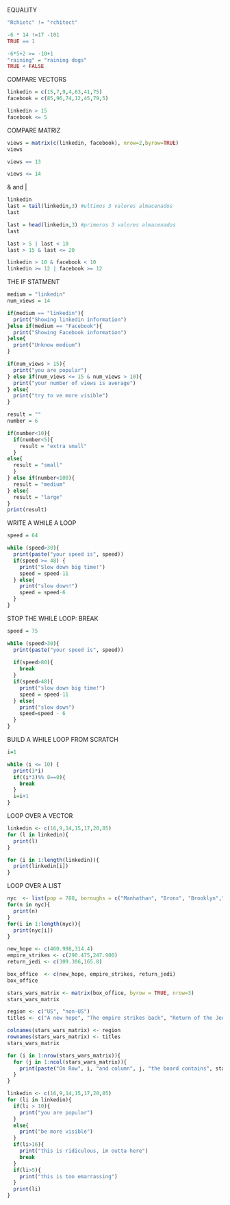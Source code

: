 EQUALITY
```{r}
"Rchietc" != "rchitect"

-6 * 14 !=17 -101
TRUE == 1

-6*5+2 >= -10+1
"raining" = "raining dogs"
TRUE < FALSE
```

COMPARE VECTORS
```{r}
linkedin = c(15,7,9,4,63,41,75)
facebook = c(85,96,74,12,45,79,5)

linkedin > 15
facebook <= 5
```

COMPARE MATRIZ
```{r}
views = matrix(c(linkedin, facebook), nrow=2,byrow=TRUE)
views

views == 13

views <= 14
```
& and |

```{r}
linkedin
last = tail(linkedin,3) #ultimos 3 valores almacenados
last

last = head(linkedin,3) #primeros 3 valores almacenados
last

last > 5 | last < 10
last > 15 & last <= 20

linkedin > 10 & facebook < 10
linkedin >= 12 | facebook >= 12
```
THE IF STATMENT

```{r}
medium = "linkedin"
num_views = 14

if(medium == "linkedin"){
  print("Showing linkedin information")
}else if(medium == "Facebook"){
  print("Showing Facebook information")
}else{
  print("Unknow medium")
}

if(num_views > 15){
  print("you are popular")
} else if(num_views <= 15 & num_views > 10){
  print("your number of views is average")
} else{
  print("try to ve more visible")
}
```
```{r}
result = ""
number = 6

if(number<10){
  if(number<5){
    result = "extra small"
  }
else{
  result = "small"
  }
} else if(number<100){
  result = "medium"
} else{
  result = "large"
}
print(result)
```

WRITE A WHILE A LOOP
```{r}
speed = 64

while (speed>30){
  print(paste("your speed is", speed))
  if(speed >= 48) {
    print("Slow down big time!")
    speed = speed-11
  } else{
    print("slow down!")
    speed = speed-6
  }
}
```

STOP THE WHILE LOOP: BREAK
```{r}
speed = 75

while (speed>30){
  print(paste("your speed is", speed))
  
  if(speed>80){
    break
  }
  if(speed>48){
    print("slow down big time!")
    speed = speed-11
  } else{
    print("slow down")
    speed=speed - 6
  }
}
```
BUILD A WHILE LOOP FROM SCRATCH
```{r}
i=1

while (i <= 10) {
  print(3*i)
  if((i*3)%% 8==0){
    break
  }
  i=i+1
}
```


LOOP OVER A VECTOR
```{r}
linkedin <- c(16,9,14,15,17,20,85)
for (l in linkedin){
  print(l)
}

for (i in 1:length(linkedin)){
  print(linkedin[i])
}
```

LOOP OVER A LIST
```{r}
nyc  <- list(pop = 788, boroughs = c("Manhathan", "Bronx", "Brooklyn","Queens","Staten Island"), capital =FALSE)
for(n in nyc){
  print(n)
}
for(i in 1:length(nyc)){
  print(nyc[i])
}

new_hope <- c(460.998,314.4)
empire_strikes <- c(290.475,247.900)
return_jedi <- c(309.306,165.8)

box_office  <- c(new_hope, empire_strikes, return_jedi)
box_office

stars_wars_matrix <- matrix(box_office, byrow = TRUE, nrow=3)
stars_wars_matrix


```
```{r}
region <- c("US", "non-US")
titles <- c("A new hope", "The empire strikes back", "Return of the Jedi")

colnames(stars_wars_matrix) <- region
rownames(stars_wars_matrix) <- titles
stars_wars_matrix
```
```{r}
for (i in 1:nrow(stars_wars_matrix)){
  for (j in 1:ncol(stars_wars_matrix)){
    print(paste("On Row", i, "and column", j, "the board contains", stars_wars_matrix[i,j]))
  }
}
```
```{r}
linkedin <- c(16,9,14,15,17,20,85)
for (li in linkedin){
  if(li > 10){
    print("you are popular")
  }
  else{
    print("be more visible")
  }
  if(li>16){
    print("this is ridiculous, im outta here")
    break
  }
  if(li>5){
    print("this is too emarrassing")
  }
  print(li)
}

```

